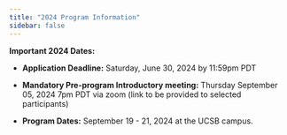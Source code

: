 ```yaml
---
title: "2024 Program Information"
sidebar: false
---
```


**Important 2024 Dates:**

-   **Application Deadline:** Saturday, June 30, 2024 by 11:59pm PDT

-   **Mandatory Pre-program Introductory meeting:** Thursday September 05, 2024 7pm PDT via zoom (link to be provided to selected participants)

-   **Program Dates:** September 19 - 21, 2024 at the UCSB campus.